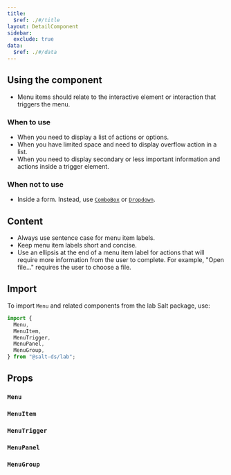 ```yaml
---
title:
  $ref: ./#/title
layout: DetailComponent
sidebar:
  exclude: true
data:
  $ref: ./#/data
---
```


## Using the component

- Menu items should relate to the interactive element or interaction that triggers the menu.

### When to use

- When you need to display a list of actions or options.
- When you have limited space and need to display overflow action in a list.
- When you need to display secondary or less important information and actions inside a trigger element.

### When not to use

- Inside a form. Instead, use [`ComboBox`](../combo-box) or [`Dropdown`](../dropdown).

## Content

- Always use sentence case for menu item labels.
- Keep menu item labels short and concise.
- Use an ellipsis at the end of a menu item label for actions that will require more information from the user to complete. For example, "Open file..." requires the user to choose a file.

## Import

To import `Menu` and related components from the lab Salt package, use:

```js
import {
  Menu,
  MenuItem,
  MenuTrigger,
  MenuPanel,
  MenuGroup,
} from "@salt-ds/lab";
```

## Props

### `Menu`

<PropsTable packageName="lab" componentName="Menu" />

### `MenuItem`

<PropsTable packageName="lab" componentName="MenuItem" />

### `MenuTrigger`

<PropsTable packageName="lab" componentName="MenuTrigger" />

### `MenuPanel`

<PropsTable packageName="lab" componentName="MenuPanel" />

### `MenuGroup`

<PropsTable packageName="lab" componentName="MenuGroup" />
